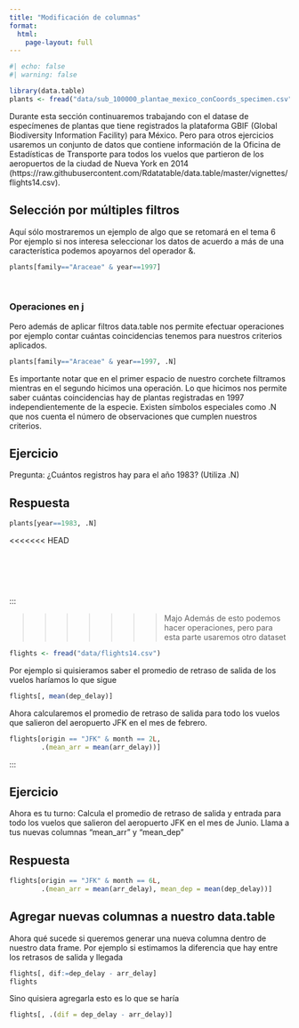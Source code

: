 ```yaml
---
title: "Modificación de columnas"
format: 
  html:
    page-layout: full 
---
```

```r
#| echo: false
#| warning: false

library(data.table)
plants <- fread("data/sub_100000_plantae_mexico_conCoords_specimen.csv")
```
Durante esta sección continuaremos trabajando con el datase de especímenes de plantas que tiene registrados la plataforma GBIF (Global Biodiversity Information Facility) para México. Pero para otros ejercicios usaremos un conjunto de datos que contiene información de la Oficina de Estadísticas de Transporte para todos los vuelos que partieron de los aeropuertos de la ciudad de Nueva York en 2014 (https://raw.githubusercontent.com/Rdatatable/data.table/master/vignettes/flights14.csv).

## Selección por múltiples filtros

Aquí sólo mostraremos un ejemplo de algo que se retomará en el tema 6 
Por ejemplo si nos interesa seleccionar los datos de acuerdo a más de una característica podemos apoyarnos del operador &.

```r
plants[family=="Araceae" & year==1997]
```

<br>

### Operaciones en j
Pero además de aplicar filtros data.table nos permite efectuar operaciones por ejemplo contar cuántas coincidencias tenemos para nuestros criterios aplicados.

```r
plants[family=="Araceae" & year==1997, .N]
```
Es importante notar que en el primer espacio de nuestro corchete filtramos mientras en el segundo hicimos una operación. 
Lo que hicimos nos permite saber cuántas coincidencias hay de plantas registradas en 1997 independientemente de la especie. Existen símbolos especiales como .N que nos cuenta el número de observaciones que cumplen nuestros criterios.

::: {.callout-note collapse="true"}
## Ejercicio

Pregunta:
¿Cuántos registros hay para el año 1983? (Utiliza .N)
::: 

::: {.callout-note collapse="true"}

## Respuesta
```r
plants[year==1983, .N]
```
<<<<<<< HEAD
:::
 <br> 
=======
::: 

>>>>>>> Majo
Además de esto podemos hacer operaciones, pero para esta parte usaremos otro dataset

```r
flights <- fread("data/flights14.csv")
```
Por ejemplo si quisieramos saber el promedio de retraso de salida de los vuelos haríamos lo que sigue

```r
flights[, mean(dep_delay)]
```

Ahora calcularemos el promedio de retraso de salida para todo los vuelos que salieron del aeropuerto JFK en el mes de febrero.

```r
flights[origin == "JFK" & month == 2L,
        .(mean_arr = mean(arr_delay))]
```
:::

::: {.callout-note collapse="true"}
## Ejercicio

Ahora es tu turno: Calcula el promedio de retraso de salida y entrada para todo los vuelos que salieron del aeropuerto JFK en el mes de Junio. Llama a tus nuevas columnas "mean_arr" y "mean_dep"

::: 

::: {.callout-note collapse="true"}
## Respuesta


```r
flights[origin == "JFK" & month == 6L,
        .(mean_arr = mean(arr_delay), mean_dep = mean(dep_delay))]
```

::: 

## Agregar nuevas columnas a nuestro data.table

Ahora qué sucede si queremos generar una nueva columna dentro de nuestro data frame. Por ejemplo si estimamos la diferencia que hay entre los retrasos de salida y llegada

```r
flights[, dif:=dep_delay - arr_delay]
flights

```

Sino quisiera agregarla esto es lo que se haría

```r
flights[, .(dif = dep_delay - arr_delay)]
```

